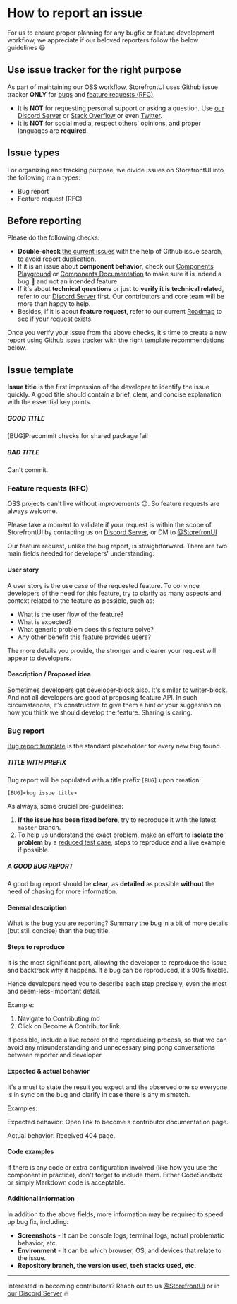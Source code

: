 
<Meta title="Contributing Guide/Guide/How to report an issue" />

<style>{`
  a {
    color: #5ECE7B !important;
  }

  .alert {
    background: #efeded;
    padding: 1rem;
    margin: 0.5rem 0 1rem;
  }

  .tip {
    border-left: 5px solid #5ECE7B;
  }

	.warning {
		border-left: 5px solid #ffc107;
		background-color: #fff4d5;
	}

  .danger {
    border-left: 5px solid #c00;
		background-color: #ffe6e6;
  }

  .danger * {
    color: #4d0000;
  }
`}</style>

# How to report an issue

For us to ensure proper planning for any bugfix or feature development workflow, we appreciate if our beloved reporters follow the below guidelines 😃

## Use issue tracker for the right purpose

As part of maintaining our OSS workflow, StorefrontUI uses Github issue tracker **ONLY** for [bugs](#bug-report) and [feature requests (RFC)](#feature-requests-rfc).

<div class="alert warning">

- It is **NOT** for requesting personal support or asking a question. Use [our Discord Server](https://discord.com/invite/TJpdzzN6q5) or [Stack Overflow](https://stackoverflow.com) or even [Twitter](https://twitter.com/home).
- It is **NOT** for social media, respect others' opinions, and proper languages are **required**.

</div>

## Issue types

For organizing and tracking purpose, we divide issues on StorefrontUI into the following main types:

- Bug report
- Feature request (RFC)

## Before reporting

Please do the following checks:

- **Double-check** [the current issues](https://github.com/DivanteLtd/storefront-ui/issues) with the help of Github issue search, to avoid report duplication.
- If it is an issue about **component behavior**, check our [Components Playground](http://storybook.storefrontui.io) or [Components Documentation](/components/Accordion.md) to make sure it is indeed a bug 🐛 and not an intended feature.
- If it's about **technical questions** or just to **verify it is technical related**, refer to our [Discord Server](https://discord.com/invite/TJpdzzN6q5) first. Our contributors and core team will be more than happy to help.
- Besides, if it is about **feature request**, refer to our current [Roadmap](https://github.com/vuestorefront/storefront-ui/blob/develop/ROADMAP.md) to see if your request exists.

Once you verify your issue from the above checks, it's time to create a new report using [Github issue tracker](https://github.com/DivanteLtd/storefront-ui/issues/new) with the right template recommendations below.

## Issue template

**Issue title** is the first impression of the developer to identify the issue quickly. A good title should contain a brief, clear, and concise explanation with the essential key points.

<div class="alert tip">
  <h5>GOOD TITLE</h5>
  <p>[BUG]Precommit checks for shared package fail</p>
</div>

<div class="alert danger">
  <h5> BAD TITLE</h5>
  <p>Can't commit.</p>
</div>

### Feature requests (RFC)

OSS projects can't live without improvements 😉. So feature requests are always welcome.

<div class="alert warning">

Please take a moment to validate if your request is within the scope of StorefrontUI by contacting us on [Discord Server](https://discord.com/invite/TJpdzzN6q5), or DM to [@StorefronUI](https://twitter.com/StorefrontUI)

</div>

Our feature request, unlike the bug report, is straightforward. There are two main fields needed for developers' understanding:

#### User story

A user story is the use case of the requested feature. To convince developers of the need for this feature, try to clarify as many aspects and context related to the feature as possible, such as:

- What is the user flow of the feature?
- What is expected?
- What generic problem does this feature solve?
- Any other benefit this feature provides users?

The more details you provide, the stronger and clearer your request will appear to developers.

#### Description / Proposed idea

Sometimes developers get developer-block also. It's similar to writer-block. And not all developers are good at proposing feature API. In such circumstances, it's constructive to give them a hint or your suggestion on how you think we should develop the feature. Sharing is caring.

### Bug report

[Bug report template](https://github.com/DivanteLtd/storefront-ui/blob/master/.github/ISSUE_TEMPLATE/bug_report.md) is the standard placeholder for every new bug found.

<div class="alert tip">
  <h5> TITLE WITH PREFIX</h5>
  <p>Bug report will be populated with a title prefix <code>[BUG]</code> upon creation:</p>

`[BUG]<bug issue title>`

</div>

As always, some crucial pre-guidelines:

1. **If the issue has been fixed before**, try to reproduce it with the latest `master` branch.
2. To help us understand the exact problem, make an effort to **isolate the problem** by a [reduced test case](http://css-tricks.com/reduced-test-cases/), steps to reproduce and a live example if possible.

<div class="alert tip">
  <h5> A GOOD BUG REPORT</h5>
  <p>
    A good bug report should be <b>clear</b>, as <b>detailed</b> as possible <b>without</b> the need of chasing for more information.
  </p>

</div>

#### General description

What is the bug you are reporting? Summary the bug in a bit of more details (but still concise) than the bug title.

#### Steps to reproduce

It is the most significant part, allowing the developer to reproduce the issue and backtrack why it happens. If a bug can be reproduced, it's 90% fixable.

Hence developers need you to describe each step precisely, even the most and seem-less-important detail.

Example:

1. Navigate to Contributing.md
2. Click on Become A Contributor link.

If possible, include a live record of the reproducing process, so that we can avoid any misunderstanding and unnecessary ping pong conversations between reporter and developer.

#### Expected & actual behavior

It's a must to state the result you expect and the observed one so everyone is in sync on the bug and clarify in case there is any mismatch.

Examples:

Expected behavior: Open link to become a contributor documentation page.

Actual behavior: Received 404 page.

#### Code examples

If there is any code or extra configuration involved (like how you use the component in practice), don't forget to include them. Either CodeSandbox or simply Markdown code is acceptable.

#### Additional information

In addition to the above fields, more information may be required to speed up bug fix, including:

- **Screenshots** - It can be console logs, terminal logs, actual problematic behavior, etc.
- **Environment** - It can be which browser, OS, and devices that relate to the issue.
- **Repository branch, the version used, tech stacks used, etc.**

---

Interested in becoming contributors? Reach out to us [@StorefrontUI](https://twitter.com/StorefrontUI) or in [our Discord Server](https://discord.com/invite/TJpdzzN6q5) 🔥
